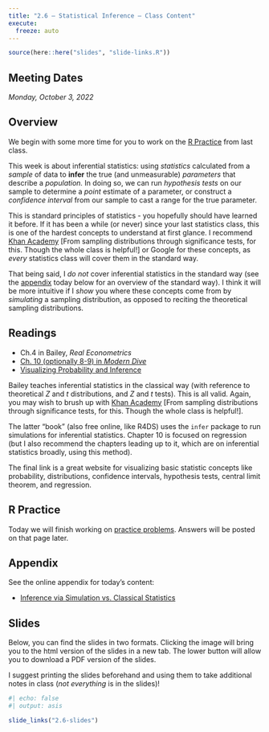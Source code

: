 ```yaml
---
title: "2.6 — Statistical Inference — Class Content"
execute:
  freeze: auto
---
```


```r
source(here::here("slides", "slide-links.R"))
```

::: {.callout-note appearance="minimal"}
## Meeting Dates

*Monday, October 3, 2022*
:::

## <i class="fas fa-info-circle fa-lg"></i> Overview

We begin with some more time for you to work on the [R Practice](/r/2.5-r) from last class.

This week is about inferential statistics: using *statistics* calculated from a *sample* of data to **infer** the true (and unmeasurable) *parameters* that describe a *population.* In doing so, we can run *hypothesis tests* on our sample to determine a *point* estimate of a parameter, or construct a *confidence interval* from our sample to cast a range for the true parameter. 

This is standard principles of statistics - you hopefully should have learned it before. If it has been a while (or never) since your last statistics class, this is one of the hardest concepts to understand at first glance. I recommend [Khan Academy](https://www.khanacademy.org/math/statistics-probability) [From sampling distributions through significance tests, for this. Though the whole class is helpful!] or Google for these concepts, as *every* statistics class will cover them in the standard way.

That being said, I *do not* cover inferential statistics in the standard way (see the [appendix](#Appendix) today below for an overview of the standard way). I think it will be more intuitive if I *show* you where these concepts come from by *simulating* a sampling distribution, as opposed to reciting the theoretical sampling distributions.

## <i class="fas fa-book-reader fa-lg"></i> Readings

- <i class="fas fa-book"></i> Ch.4 in Bailey, *Real Econometrics*
- [<i class="fas fa-external-link-square-alt"></i> Ch. 10 (optionally 8-9) in *Modern Dive* ](https://moderndive.netlify.com/10-inference-for-regression.html)
- [<i class="fas fa-external-link-square-alt"></i> Visualizing Probability and Inference ](https://seeing-theory.brown.edu/frequentist-inference/index.html)

Bailey teaches inferential statistics in the classical way (with reference to theoretical $Z$ and $t$ distributions, and $Z$ and $t$ tests). This is all valid. Again, you may wish to brush up with [Khan Academy](https://www.khanacademy.org/math/statistics-probability) [From sampling distributions through significance tests, for this. Though the whole class is helpful!].

The latter "book" (also free online, like R4DS) uses the `infer` package to run simulations for inferential statistics. Chapter 10 is focused on regression (but I also recommend the chapters leading up to it, which are on inferential statistics broadly, using this method).

The final link is a great website for visualizing basic statistic concepts like probability, distributions, confidence intervals, hypothesis tests, central limit theorem, and regression.

## <i class="fas fa-registered"></i> R Practice

Today we will finish working on [practice problems](/r/2.5-r). Answers will be posted on that page later.

## <i class="fas fa-sigma"></i> Appendix

See the online appendix for today's content:

- [Inference via Simulation vs. Classical Statistics](/resources/appendices/2.6-appendix.html#inference-via-simulation-vs-classical-statistics)

## <i class="fas fa-chalkboard-teacher"></i> Slides

Below, you can find the slides in two formats. Clicking the image will bring you to the html version of the slides in a new tab. The lower button will allow you to download a PDF version of the slides.

I suggest printing the slides beforehand and using them to take additional notes in class (*not everything* is in the slides)!

```r
#| echo: false
#| output: asis

slide_links("2.6-slides")
```
